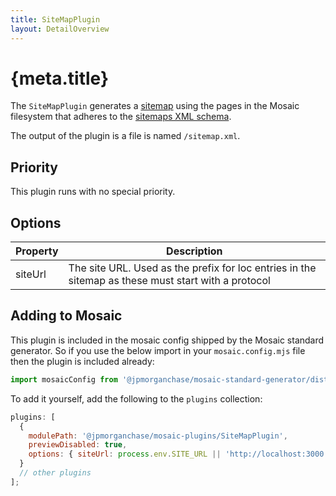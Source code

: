 ```yaml
---
title: SiteMapPlugin
layout: DetailOverview
---
```


# {meta.title}

The `SiteMapPlugin` generates a [sitemap](https://developers.google.com/search/docs/crawling-indexing/sitemaps/overview) using the pages in the Mosaic filesystem that adheres to the [sitemaps XML schema](https://www.sitemaps.org/protocol.html).

The output of the plugin is a file is named `/sitemap.xml`.

## Priority

This plugin runs with no special priority.

## Options

| Property | Description                                                                                         |
| -------- | --------------------------------------------------------------------------------------------------- |
| siteUrl  | The site URL. Used as the prefix for loc entries in the sitemap as these must start with a protocol |

## Adding to Mosaic

This plugin is included in the mosaic config shipped by the Mosaic standard generator. So if you use the below import in your `mosaic.config.mjs` file then the plugin is included already:

```js
import mosaicConfig from '@jpmorganchase/mosaic-standard-generator/dist/fs.config.js';
```

To add it yourself, add the following to the `plugins` collection:

```js
plugins: [
  {
    modulePath: '@jpmorganchase/mosaic-plugins/SiteMapPlugin',
    previewDisabled: true,
    options: { siteUrl: process.env.SITE_URL || 'http://localhost:3000' }
  }
  // other plugins
];
```
